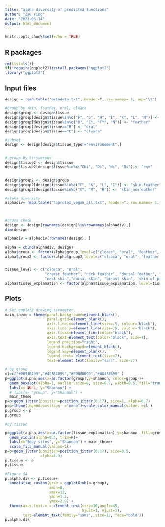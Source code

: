 ---
title: "alpha diversity of predicted functions"
author: "Zhu Ying"
date: "2023-06-14"
output: html_document
---

```{r setup, include=FALSE}
knitr::opts_chunk$set(echo = TRUE)
```

## R packages
```{r}
rm(list=ls())
if(!require(ggplot2))install.packages("ggplot2")
library("ggplot2") 
```

## Input files
```{r}
design = read.table("metadata.txt", header=T, row.names= 1, sep="\t") 

#group by skin, feather, oral, cloaca
design$group <- design$tissue
design$group[design$tissue%in%c("F", "G", "H", "I", "K", "L", "M")] <- "skin"
design$group[design$tissue%in%c("D", "E", "FY", "N")] <- "feather"
design$group[design$tissue=="B"] <- "oral"
design$group[design$tissue=="C"] <- "cloaca"

#subset
design <- design[design$tissue_type!="environement",]


# group by tissue+env
design$tissue2 <- design$tissue
design$tissue2[design$tissue%in%c("Chi", "Di", "Ni", "Qi")]<- "env"


design$group2 <- design$group
design$group2[design$tissue%in%c("F", "K", "L", "I")] <- "skin_feather"
design$group2[design$tissue%in%c("G", "M", "H")] <- "skin_nonfeather"

#alpha diversity
alphadiv= read.table("faprotax_vegan_all.txt", header=T, row.names= 1, sep="\t")



#cross check
design <- design[rownames(design)%in%rownames(alphadiv),]
dim(design)

alphadiv = alphadiv[rownames(design), ]

alpha = cbind(alphadiv, design)
alpha$group <- factor(alpha$group,level=c("cloaca", "oral", "feather", "skin"))
alpha$group2 <- factor(alpha$group2,level=c("cloaca", "oral", "feather", "skin_feather", "skin_nonfeather"))


tissue_level <- c("cloaca", "oral", 
                  "creast feather", "neck feather", "dorsal feather", "breast feather",
                  "neck skin","dorsal skin", "breast skin", "skin of preen gland","head skin", "break", "leg and foot")
alpha$tissue_explanation <- factor(alpha$tissue_explanation, level=tissue_level)

```



## Plots
```{r}
# Set ggplot2 drawing parameter.
main_theme = theme(panel.background=element_blank(),
                   panel.grid=element_blank(),
                   axis.line.x=element_line(size=.5, colour="black"),
                   axis.line.y=element_line(size=.5, colour="black"),
                   axis.ticks=element_line(color="black"),
                   axis.text=element_text(color="black", size=7),
                   legend.position="right",
                   legend.background=element_blank(),
                   legend.key=element_blank(),
                   legend.text= element_text(size=7),
                   text=element_text(family="sans", size=7))

# by group
cl=c("#0099B499","#42B54099","#ED000099","#00468B99" )
p=ggplot(alpha,aes(x=as.factor(group),y=shannon, color=group))+
  geom_boxplot(alpha=1, outlier.size=0, size=0.7, width=0.5, fill="transparent")+
  labs(x= NULL, y="Shannon") + 
  # labs(x= "group", y="Shannon") + 
  main_theme
p=p+geom_jitter(position=position_jitter(0.17), size=1, alpha=0.7)
p=p+theme(legend.position  ="none")+scale_color_manual(values =cl )
p.group <- p
p.group

#by tissue

p=ggplot(alpha,aes(x=as.factor(tissue_explanation),y=shannon, fill=group))+
  geom_violin(alpha=0.5, trim=F)+
  labs(x="Body sites", y="Shannon") + main_theme+
  scale_fill_manual(values=cl)
p=p+geom_jitter(position=position_jitter(0.17), size=0.5, 
                alpha=0.3)
p.tissue <- p
p.tissue

#Figure S4
p.alpha.div <- p.tissue+
  annotation_custom(grob = ggplotGrob(p.group),
                    xmin=8,
                    xmax=12,
                    ymin=1.2,
                    ymax=2.0) +
  theme(axis.text.x = element_text(size=10,angle=45,
                                   hjust=1, vjust=1), 
        text=element_text(family="sans", size=12, face="bold"))
p.alpha.div 





```



